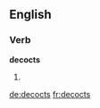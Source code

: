 ==English==

===Verb===
'''decocts'''

# {{third-person singular of|[[decoct]]}}

[[de:decocts]]
[[fr:decocts]]